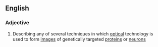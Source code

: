 ==English==

===Adjective===
{{en-adj|-}}

# {{context|genetics|lang=en}} Describing any of several techniques in which [[optical]] technology is used to form [[image]]s of genetically targeted [[protein]]s or [[neuron]]s
